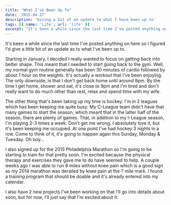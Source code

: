 ```yaml
---
title: "What I've Been Up To"
date: '2015-04-17'
description: 'Giving a bit of an update to what I have been up to'
tags: [{ name: 'Life', url: 'life' }]
excerpt: "It's been a while since the last time I've posted anything on here so I figured I'd give a little bit of an update as to what I've been up to."
---
```


It's been a while since the last time I've posted anything on here so I figured I'd give a little bit of an update as to what I've been up to.

Starting in January, I decided I really wanted to focus on getting back into better shape. This meant that I needed to start going back to the gym. Well, my normal gym routine generally has been 30 minutes of cardio followed by about 1 hour on the weights. It's actually a workout that I've been enjoying. The only downside, is that I don't get back home until around 8pm. By the time I get home, shower and eat, it's close to 9pm and I'm tired and don't really want to do much other than rest, relax and spend time with my wife.

The other thing that's been taking up my time is hockey. I'm in 2 leagues which has been keeping me quite busy. My C-League team didn't have that many games to start the season, which meant that in the latter half of the season, there are plenty of games. That, in addition to my I-League season, I'm playing 2-3 times a week. Don't get me wrong, I absolutely love it, but it's been keeping me occupied. At one point I've had hockey 3 nights in a row. Come to think of it, it's going to happen again this Sunday, Monday & Tuesday. Oh boy…

I also signed up for the 2015 Philadelphia Marathon so I'm going to be starting to train for that pretty soon. I'm excited because the physical therapy and exercises they gave me to do have seemed to help. A couple weeks ago I was able to run 9 miles without knee pain which is a good sign as my 2014 marathon was derailed by knee pain at the 7 mile mark. I found a training program that should be doable and it's already entered into my calendar.

I also have 2 new projects I've been working on that I'll go into details about soon, but for now, I'll just say that I'm excited about it.
